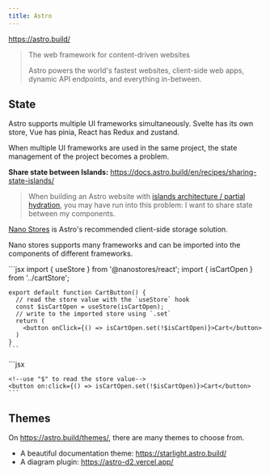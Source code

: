 ```yaml
---
title: Astro
---
```




https://astro.build/

> The web framework for content-driven websites
>
> Astro powers the world's fastest websites, client-side web apps, dynamic API endpoints, and everything in-between.

## State

Astro supports multiple UI frameworks simultaneously. Svelte has its own store, Vue has pinia, React has Redux and zustand.

When multiple UI frameworks are used in the same project, the state management of the project becomes a problem.

**Share state between Islands:** https://docs.astro.build/en/recipes/sharing-state-islands/

> When building an Astro website with [islands architecture / partial hydration](https://docs.astro.build/en/concepts/islands/), you may have run into this problem: I want to share state between my components.

[Nano Stores](https://github.com/nanostores/nanostores) is Astro's recommended client-side storage solution.

Nano stores supports many frameworks and can be imported into the components of different frameworks.

<Tabs>
  <TabItem value="react" label="React" default>
    ```jsx
    import { useStore } from '@nanostores/react';
    import { isCartOpen } from '../cartStore';

    export default function CartButton() {
      // read the store value with the `useStore` hook
      const $isCartOpen = useStore(isCartOpen);
      // write to the imported store using `.set`
      return (
        <button onClick={() => isCartOpen.set(!$isCartOpen)}>Cart</button>
      )
    }
    ```
  </TabItem>
  <TabItem value="svelte" label="svelte">
    ```jsx
    <script>
    import { isCartOpen } from '../cartStore';
    </script>

    <!--use "$" to read the store value-->
    <button on:click={() => isCartOpen.set(!$isCartOpen)}>Cart</button>
    ```
  </TabItem>
</Tabs>

## Themes

On https://astro.build/themes/, there are many themes to choose from.

- A beautiful documentation theme: https://starlight.astro.build/
- A diagram plugin: https://astro-d2.vercel.app/
